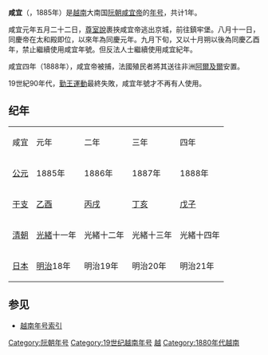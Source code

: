 {{Eranamebox|年号=咸宜
|起讫时间= 1885年
|政权= [[阮朝|阮朝]]
|帝王=[[咸宜帝|咸宜帝]]
|历时= 1年
|timeline=
|说明=
}}
'''咸宜'''（{{vie|v=Hàm Nghi|hn=咸宜}}，1885年）是[[越南|越南]]大南国[[阮朝|阮朝]][[咸宜帝|咸宜帝]]的[[年号|年号]]，共计1年。

咸宜元年五月二十二日，[[尊室說|尊室說]]裹挾咸宜帝逃出京城，前往鎮牢堡。八月十一日，同慶帝在太和殿即位，以來年為同慶元年。九月下旬，又以十月朔以後為同慶乙酉年，禁止繼續使用咸宜年號。但反法人士繼續使用咸宜紀年。

咸宜四年（1888年），咸宜帝被捕，法國殖民者將其送往非洲[[阿爾及爾|阿爾及爾]]安置。

19世紀90年代，[[勤王運動|勤王運動]]最終失敗，咸宜年號才不再有人使用。

==纪年==

{| class="wikitable" style="background-color:#ffffff;text-align:center"
|- style="background-color:#cccccc;font-weight:bold"
|咸宜||元年||二年||三年||四年
|- 
![[公元|公元]]
|1885年||1886年||1887年||1888年
|- 
![[干支|干支]]
|[[乙酉|乙酉]]||[[丙戌|丙戌]]||[[丁亥|丁亥]]||[[戊子|戊子]]
|-
![[清朝|清朝]]
|[[光緒|光緒]]十一年||光緒十二年||光緒十三年||光緒十四年
|- 
![[大日本帝国|日本]]
|[[明治|明治]]18年||明治19年||明治20年||明治21年
|}

==参见==
*[[越南年号索引|越南年号索引]]

{{年号|[[建福_(越南)|建福]]|[[越南年号索引|越南阮朝年号]]|[[同慶_(越南)|同慶]]}}
{{越南年號}}
[[Category:阮朝年号|Category:阮朝年号]]
[[Category:19世纪越南年号|Category:19世纪越南年号]]
[[Category:一世一元年號|越]]
[[Category:1880年代越南|Category:1880年代越南]]